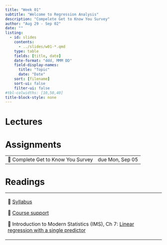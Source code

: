 ```yaml
---
title: "Week 01"
subtitle: "Welcome to Regression Analysis"
description: "Compelete Get to Know You Survey"
author: "Aug 29 - Sep 02"
date: ""
listing:
  - id: slides
    contents:
      - ../slides/w01-*.qmd
    type: table
    fields: [title, date]
    date-format: "ddd, MMM DD"
    field-display-names:
      title: "Topic"
      date: "Date"
    sort: [filename]
    sort-ui: false
    filter-ui: false
#tbl-colwidths: [10,50,40]
title-block-style: none
---
```


# Lectures

::: {#slides tbl-colwidths="[75,25]"}
:::

# Assignments

|                                    |                 |
|------------------------------------|-----------------|
| 📝 Complete Get to Know You Survey | due Mon, Sep 05 |

# Readings

+-------------------------------------------------------------------------------------------------------------------------------------------------+
| 📖 [Syllabus](../syllabus.qmd)                                                                                                                  |
|                                                                                                                                                 |
| 📖 [Course support](../support.qmd)                                                                                                             |
|                                                                                                                                                 |
| 📖 Introduction to Modern Statistics (IMS), Ch 7: [Linear regression with a single predictor](https://openintro-ims.netlify.app/model-slr.html) |
+-------------------------------------------------------------------------------------------------------------------------------------------------+
